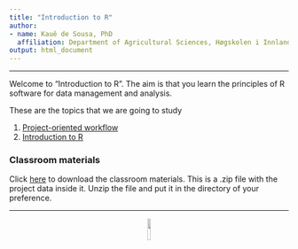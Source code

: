 ```yaml
---
title: "Introduction to R"
author:
- name: Kauê de Sousa, PhD
  affiliation: Department of Agricultural Sciences, Høgskolen i Innlandet, Hamar, Norway <br> Digital Inclusion, Alliance of Bioversity International and CIAT, Rome, Italy
output: html_document
---
```


-----

Welcome to "Introduction to R". The aim is that you learn the principles of R software for data management and analysis.  

These are the topics that we are going to study 

1. [Project-oriented workflow](01_project_oriented_workflow.html) 
2. [Introduction to R](02_introduction_to_R.html) 

### Classroom materials

Click [here]() to download the classroom materials. This is a .zip file with the project data inside it. Unzip the file and put it in the directory of your preference.

-----

<center>
<img src="img/inn-uni.png" width="10%"/>
</center>

